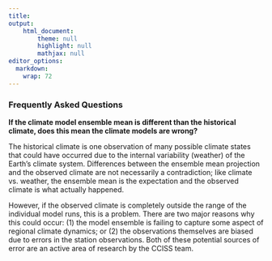 ```yaml
---
title: 
output: 
    html_document:
        theme: null
        highlight: null
        mathjax: null
editor_options: 
  markdown: 
    wrap: 72
---
```


### Frequently Asked Questions

**If the climate model ensemble mean is different than the historical climate, does this mean the climate models are wrong?** 

The historical climate is one observation of many possible climate states that could have occurred due to the internal variability (weather) of the Earth’s climate system. Differences between the ensemble mean projection and the observed climate are not necessarily a contradiction; like climate vs. weather, the ensemble mean is the expectation and the observed climate is what actually happened. 

However, if the observed climate is completely outside the range of the individual model runs, this is a problem. There are two major reasons why this could occur: (1) the model ensemble is failing to capture some aspect of regional climate dynamics; or (2) the observations themselves are biased due to errors in the station observations. Both of these potential sources of error are an active area of research by the CCISS team.
